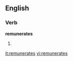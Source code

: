 ==English==

===Verb===
'''remunerates'''

# {{third-person singular of|[[remunerate]]}}

[[it:remunerates]]
[[vi:remunerates]]